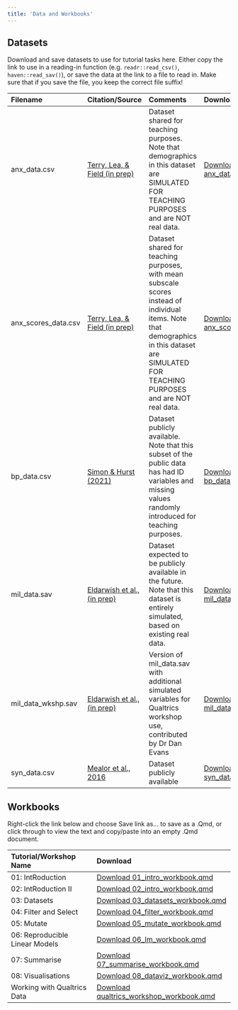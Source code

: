 ```yaml
---
title: 'Data and Workbooks'
---
```



## Datasets


Download and save datasets to use for tutorial tasks here.
Either copy the link to use in a reading-in function (e.g. `readr::read_csv()`, `haven::read_sav()`), or save the data at the link to a file to read in.
Make sure that if you save the file, you keep the correct file suffix!


<table class="table" style="margin-left: auto; margin-right: auto;">
 <thead>
  <tr>
   <th style="text-align:left;"> Filename </th>
   <th style="text-align:left;"> Citation/Source </th>
   <th style="text-align:left;"> Comments </th>
   <th style="text-align:left;"> Download </th>
  </tr>
 </thead>
<tbody>
  <tr>
   <td style="text-align:left;"> anx_data.csv </td>
   <td style="text-align:left;"> <a href="https://osf.io/8jk5v/">Terry, Lea, &amp; Field (in prep)</a> </td>
   <td style="text-align:left;"> Dataset shared for teaching purposes. Note that demographics in this dataset are SIMULATED FOR TEACHING PURPOSES and are NOT real data. </td>
   <td style="text-align:left;"> <a href="https://raw.githubusercontent.com/drmankin/practicum/master/data/anx_data.csv">Download anx_data.csv</a> </td>
  </tr>
  <tr>
   <td style="text-align:left;"> anx_scores_data.csv </td>
   <td style="text-align:left;"> <a href="https://osf.io/8jk5v/">Terry, Lea, &amp; Field (in prep)</a> </td>
   <td style="text-align:left;"> Dataset shared for teaching purposes, with mean subscale scores instead of individual items. Note that demographics in this dataset are SIMULATED FOR TEACHING PURPOSES and are NOT real data. </td>
   <td style="text-align:left;"> <a href="https://raw.githubusercontent.com/drmankin/practicum/master/data/anx_scores_data.csv">Download anx_scores_data.csv</a> </td>
  </tr>
  <tr>
   <td style="text-align:left;"> bp_data.csv </td>
   <td style="text-align:left;"> <a href="https://sussex.figshare.com/articles/dataset/Dataset_for_paper_Body_Positivity_but_not_for_everyone/9885644">Simon &amp; Hurst (2021)</a> </td>
   <td style="text-align:left;"> Dataset publicly available. Note that this subset of the public data has had ID variables and missing values randomly introduced for teaching purposes. </td>
   <td style="text-align:left;"> <a href="https://raw.githubusercontent.com/drmankin/practicum/master/data/bp_data.csv">Download bp_data.csv</a> </td>
  </tr>
  <tr>
   <td style="text-align:left;"> mil_data.sav </td>
   <td style="text-align:left;"> <a href="https://profiles.sussex.ac.uk/p323096-vlad-costin">Eldarwish et al., (in prep)</a> </td>
   <td style="text-align:left;"> Dataset expected to be publicly available in the future. Note that this dataset is entirely simulated, based on existing real data. </td>
   <td style="text-align:left;"> <a href="https://raw.githubusercontent.com/drmankin/practicum/master/data/mil_data.sav">Download mil_data.sav</a> </td>
  </tr>
  <tr>
   <td style="text-align:left;"> mil_data_wkshp.sav </td>
   <td style="text-align:left;"> <a href="https://profiles.sussex.ac.uk/p323096-vlad-costin">Eldarwish et al., (in prep)</a> </td>
   <td style="text-align:left;"> Version of mil_data.sav with additional simulated variables for Qualtrics workshop use, contributed by Dr Dan Evans </td>
   <td style="text-align:left;"> <a href="https://raw.githubusercontent.com/drmankin/practicum/master/data/mil_data_wkshp.sav">Download mil_data_wkshp.sav</a> </td>
  </tr>
  <tr>
   <td style="text-align:left;"> syn_data.csv </td>
   <td style="text-align:left;"> <a href="https://journals.plos.org/plosone/article?id=10.1371/journal.pone.0155483">Mealor et al., 2016</a> </td>
   <td style="text-align:left;"> Dataset publicly available </td>
   <td style="text-align:left;"> <a href="https://raw.githubusercontent.com/drmankin/practicum/master/data/syn_data.csv">Download syn_data.csv</a> </td>
  </tr>
</tbody>
</table>


## Workbooks

Right-click the link below and choose Save link as... to save as a .Qmd,
or click through to view the text and copy/paste into an empty .Qmd document.

<table class="table" style="margin-left: auto; margin-right: auto;">
 <thead>
  <tr>
   <th style="text-align:left;"> Tutorial/Workshop Name </th>
   <th style="text-align:left;"> Download </th>
  </tr>
 </thead>
<tbody>
  <tr>
   <td style="text-align:left;"> 01: IntRoduction </td>
   <td style="text-align:left;"> <a href="https://raw.githubusercontent.com/drmankin/practicum/master/workbooks/01_intro_workbook.qmd" download="01_intro_workbook.qmd">Download 01_intro_workbook.qmd</a> </td>
  </tr>
  <tr>
   <td style="text-align:left;"> 02: IntRoduction II </td>
   <td style="text-align:left;"> <a href="https://raw.githubusercontent.com/drmankin/practicum/master/workbooks/02_intro_workbook.qmd" download="02_intro_workbook.qmd">Download 02_intro_workbook.qmd</a> </td>
  </tr>
  <tr>
   <td style="text-align:left;"> 03: Datasets </td>
   <td style="text-align:left;"> <a href="https://raw.githubusercontent.com/drmankin/practicum/master/workbooks/03_datasets_workbook.qmd" download="03_datasets_workbook.qmd">Download 03_datasets_workbook.qmd</a> </td>
  </tr>
  <tr>
   <td style="text-align:left;"> 04: Filter and Select </td>
   <td style="text-align:left;"> <a href="https://raw.githubusercontent.com/drmankin/practicum/master/workbooks/04_filter_workbook.qmd" download="04_filter_workbook.qmd">Download 04_filter_workbook.qmd</a> </td>
  </tr>
  <tr>
   <td style="text-align:left;"> 05: Mutate </td>
   <td style="text-align:left;"> <a href="https://raw.githubusercontent.com/drmankin/practicum/master/workbooks/05_mutate_workbook.qmd" download="05_mutate_workbook.qmd">Download 05_mutate_workbook.qmd</a> </td>
  </tr>
  <tr>
   <td style="text-align:left;"> 06: Reproducible Linear Models </td>
   <td style="text-align:left;"> <a href="https://raw.githubusercontent.com/drmankin/practicum/master/workbooks/06_lm_workbook.qmd" download="06_lm_workbook.qmd">Download 06_lm_workbook.qmd</a> </td>
  </tr>
  <tr>
   <td style="text-align:left;"> 07: Summarise </td>
   <td style="text-align:left;"> <a href="https://raw.githubusercontent.com/drmankin/practicum/master/workbooks/07_summarise_workbook.qmd" download="07_summarise_workbook.qmd">Download 07_summarise_workbook.qmd</a> </td>
  </tr>
  <tr>
   <td style="text-align:left;"> 08: Visualisations </td>
   <td style="text-align:left;"> <a href="https://raw.githubusercontent.com/drmankin/practicum/master/workbooks/08_dataviz_workbook.qmd" download="08_dataviz_workbook.qmd">Download 08_dataviz_workbook.qmd</a> </td>
  </tr>
  <tr>
   <td style="text-align:left;"> Working with Qualtrics Data </td>
   <td style="text-align:left;"> <a href="https://raw.githubusercontent.com/drmankin/practicum/master/workbooks/qualtrics_workshop_workbook.qmd" download="qualtrics_workshop_workbook.qmd">Download qualtrics_workshop_workbook.qmd</a> </td>
  </tr>
</tbody>
</table>
